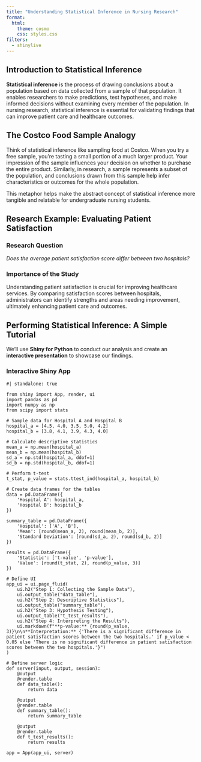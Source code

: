 ```yaml
---
title: "Understanding Statistical Inference in Nursing Research"
format: 
  html:
    theme: cosmo
    css: styles.css
filters:
  - shinylive
---
```


## Introduction to Statistical Inference

**Statistical inference** is the process of drawing conclusions about a population based on data collected from a sample of that population. It enables researchers to make predictions, test hypotheses, and make informed decisions without examining every member of the population. In nursing research, statistical inference is essential for validating findings that can improve patient care and healthcare outcomes.

## The Costco Food Sample Analogy

Think of statistical inference like sampling food at Costco. When you try a free sample, you're tasting a small portion of a much larger product. Your impression of the sample influences your decision on whether to purchase the entire product. Similarly, in research, a sample represents a subset of the population, and conclusions drawn from this sample help infer characteristics or outcomes for the whole population.

This metaphor helps make the abstract concept of statistical inference more tangible and relatable for undergraduate nursing students.

## Research Example: Evaluating Patient Satisfaction

### Research Question

*Does the average patient satisfaction score differ between two hospitals?*

### Importance of the Study

Understanding patient satisfaction is crucial for improving healthcare services. By comparing satisfaction scores between hospitals, administrators can identify strengths and areas needing improvement, ultimately enhancing patient care and outcomes.

## Performing Statistical Inference: A Simple Tutorial

We'll use **Shiny for Python** to conduct our analysis and create an **interactive presentation** to showcase our findings.

### Interactive Shiny App

```shinylive-python
#| standalone: true

from shiny import App, render, ui
import pandas as pd
import numpy as np
from scipy import stats

# Sample data for Hospital A and Hospital B
hospital_a = [4.5, 4.0, 3.5, 5.0, 4.2]
hospital_b = [3.8, 4.1, 3.9, 4.3, 4.0]

# Calculate descriptive statistics
mean_a = np.mean(hospital_a)
mean_b = np.mean(hospital_b)
sd_a = np.std(hospital_a, ddof=1)
sd_b = np.std(hospital_b, ddof=1)

# Perform t-test
t_stat, p_value = stats.ttest_ind(hospital_a, hospital_b)

# Create data frames for the tables
data = pd.DataFrame({
    'Hospital A': hospital_a,
    'Hospital B': hospital_b
})

summary_table = pd.DataFrame({
    'Hospital': ['A', 'B'],
    'Mean': [round(mean_a, 2), round(mean_b, 2)],
    'Standard Deviation': [round(sd_a, 2), round(sd_b, 2)]
})

results = pd.DataFrame({
    'Statistic': ['t-value', 'p-value'],
    'Value': [round(t_stat, 2), round(p_value, 3)]
})

# Define UI
app_ui = ui.page_fluid(
    ui.h2("Step 1: Collecting the Sample Data"),
    ui.output_table("data_table"),
    ui.h2("Step 2: Descriptive Statistics"),
    ui.output_table("summary_table"),
    ui.h2("Step 3: Hypothesis Testing"),
    ui.output_table("t_test_results"),
    ui.h2("Step 4: Interpreting the Results"),
    ui.markdown(f"**p-value:** {round(p_value, 3)}\n\n**Interpretation:** {'There is a significant difference in patient satisfaction scores between the two hospitals.' if p_value < 0.05 else 'There is no significant difference in patient satisfaction scores between the two hospitals.'}")
)

# Define server logic
def server(input, output, session):
    @output
    @render.table
    def data_table():
        return data

    @output
    @render.table
    def summary_table():
        return summary_table

    @output
    @render.table
    def t_test_results():
        return results

app = App(app_ui, server)
```
